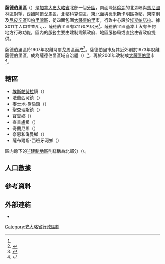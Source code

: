 {{noteTA
|1=zh-hans:萨德伯里;zh-hk:瑟比利;zh-mo:瑟比利;zh-tw:薩德伯里;
|2=zh-hans:尼皮辛;zh-hk:尼披盛;zh-mo:尼披盛;zh-tw:尼皮辛;
|3=zh-hans:马尼图林;zh-hk:緬尼圖連;zh-mo:緬尼圖連;zh-tw:馬尼圖林;
|4=zh-hans:休伦;zh-hk:曉倫;zh-mo:曉倫;zh-tw:休倫;
}}
{{Infobox settlement
|official_name           = 薩德伯里區
|native_name             = {{lang|en|Sudbury District}}
|settlement_type         = [[安大略省行政区划|区]]
|nickname                =
|motto                   =
|image_skyline           =
|imagesize               =
|image_caption           =
|image_flag              =
|image_seal              =
|image_map               = Map of Ontario SUDBURY.svg
|mapsize                 = 280px
|map_caption             = 薩德伯里區在安大略省的位置
|coordinates_display     = inline,title
|coordinates_region      = CA-ON
|subdivision_type        = 國家
|subdivision_type1       = [[加拿大行政區劃|省]]
|subdivision_name        = {{CAN}}
|subdivision_name1       = {{ON}}
|leader_title            = 
|leader_name             =
|established_title       = 
|established_date        = 
|area_footnotes          = <ref name="cp2011a"/>
|area_total_km2          =
|area_land_km2           = 40205.41
|area_water_km2          =
|area_water_percent      =
|area_urban_km2          =
|population_as_of        = 2011年
|population_note         =
|population_total        = 21196
|population_footnotes    = <ref name="cp2011a">{{cite web |url=http://www12.statcan.gc.ca/census-recensement/2011/dp-pd/prof/details/page.cfm?Lang=E&Geo1=CD&Code1=3552&Geo2=PR&Code2=35&Data=Count&SearchText=sudbury&SearchType=Begins&SearchPR=35&B1=All&Custom=&TABID=1 |title=Sudbury District census profile |publisher=Statistics Canada |work=Canada 2011 Census |accessdate=2014-03-09}}</ref>
|population_metro       =
|population_urban       =
|population_density_km2 = 4.5
|timezone               = [[North_American_Eastern_Time_Zone|EST]]
|utc_offset             = −5
|timezone_DST           = [[Eastern_Daylight_Time|EDT]]
|utc_offset_DST         = −4
|latd=47 |latm=30 |latNS=N
|longd=82 |longm=00 |longEW=W
|elevation_m            =
|website                = 
|footnotes              =
}}

'''薩德伯里區'''（{{lang-en|Sudbury District}}）是[[加拿大|加拿大]][[安大略省|安大略省]]北部一個[[安大略省行政區劃|分區]]，南面隔[[休倫湖|休倫湖]]的北湖峽與[[馬尼圖林區|馬尼圖林區]]對望，西臨[[阿爾戈馬區|阿爾戈馬區]]，北鄰[[科克倫區|科克倫區]]，東北面與[[蒂米斯卡明區|蒂米斯卡明區]]為鄰，東南則及[[尼皮辛區|尼皮辛區]]和[[帕里灣區|帕里灣區]]，從四面包圍[[大薩德伯里|大薩德伯里]]市，行政中心設於[[埃斯帕諾拉_(安大略省)|埃斯帕諾拉]]。據2011年人口普查所示，薩德伯里區有21196名居民<ref name="cp2011a"/>。薩德伯里區基本上沒有任何地方行政功能，區內的服務主要由建制鄉鎮政府、地區服務局或直接由省政府提供。

薩德伯里區於1907年脫離阿爾戈馬區而成<ref name="MoGS">{{cite web |url=http://www.archives.gov.on.ca/en/maps/ontario-north.aspx |title=The Changing Shape of Ontario: The Districts of Northern Ontario |publisher=安大略省政府 |accessdate=2014-03-07 |date=2011-12-28}}</ref>。薩德伯里市及其近郊則於1973年脫離薩德伯里區，成為薩德伯里區域自治體（{{lang|en|Regional Municipality of Sudbury}}）<ref>{{cite web |url=http://www.archives.gov.on.ca/en/maps/regmunic.aspx |title=The Changing Shape of Ontario: Post World War II Regional Municipal Governments |publisher=安大略省政府 |accessdate=2012-03-09 |date=2011-12-28 }}</ref>，再於2001年改制成[[大薩德伯里|大薩德伯里]]市<ref>{{cite web |url=http://www.greatersudbury.ca/living/about-greater-sudbury/key-facts/ |title=Key Facts |publisher=大薩德伯里市政府 |accessdate=2012-03-09}}</ref>。

==轄區==
*[[埃斯帕諾拉_(安大略省)|埃斯帕諾拉]]鎮（{{lang|en|Town of Espanola}}） 
*法蘭西河鎮（{{lang|en|Town of French River}}） 
*麥士地-窩倫鎮（{{lang|en|Town of Markstay-Warren}}） 
*聖查理斯鎮（{{lang|en|Town of St. Charles}}） 
*寶雲鄉（{{lang|en|Township of Baldwin}}） 
*查普盧鄉（{{lang|en|Township of Chapleau}}） 
*奇蘭尼鄉（{{lang|en|Township of Killarney}}） 
*奈恩和海曼鄉（{{lang|en|Township of Nairn and Hyman}}） 
*薩布爾斯-西班牙河鄉（{{lang|en|Township of Sables-Spanish Rivers}}）  

區内餘下的[[非建制地區|非建制地區]]則統稱為北部分（{{lang|en|North Part}}）。

==人口數據==
{{Canada census
 |notes=按照薩德伯里區的2011年界線，此區的2006年人口為21,851。
 |2011_population=21,196 | 2011_pop_delta=-3.0 | 2011_land_area=40205.41 | 2011_pop_density=0.5
 |2011_median_age= | 2011_median_age_m= | 2011_median_age_f=
 |2011_total_pvt_dwell=11,918 | 2011_mean_hh_income= | 2011_access_date=2012-03-19
 |2006_population=21,392 | 2006_pop_delta=-6.6 | 2006_land_area=38504.53 | 2006_pop_density=0.6
 |2006_median_age=45.0 | 2006_median_age_m=45.0 | 2006_median_age_f=44.9
 |2006_total_pvt_dwell=12,006 | 2006_mean_hh_income= | 2006_access_date=2012-03-19
 |2001_population=22,894 | 2001_pop_delta=-3.9 | 2001_land_area=38350.53 | 2001_pop_density=0.6
 |2001_median_age=40.6 | 2001_median_age_m=40.6 | 2001_median_age_f=40.6
 |2001_total_pvt_dwell=13,322 | 2001_mean_hh_income= | 2001_access_date=2012-03-19
}}

==參考資料==
{{reflist}}

==外部連結==
*{{Commons-inline|Category:Sudbury District, Ontario|薩德伯里區}}

[[Category:安大略省行政區劃|Category:安大略省行政區劃]]